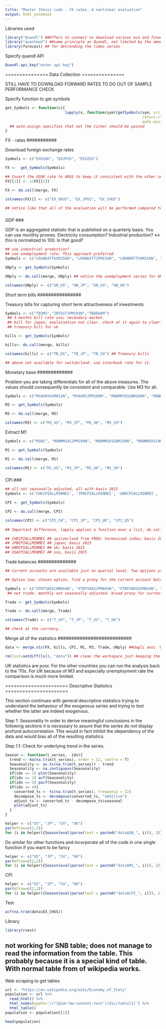 ```yaml
---
title: "Master thesis code - FX rates. A nonlinear evaluation"
output: html_notebook
---
```


Libraries used
```r
library("Quandl") ##Offers to connect to download various eco and financial datasets avaialable on quandl.com through the Quandl API. !!At the moment not used!!
library("quantmod") ##same principle as Quandl, not limited by the amount of API calls though and connect to multiple daset providers. In this study we will mainly query the FRED database.
library(forecast) ## for detrending the times series
```

Specify quandl API
```r
Quandl.api_key("enter api key")
```


===============
Data Collection
===============

STILL HAVE TO DOWNLOAD FORWARD RATES TO DO OUT OF SAMPLE PERFORMANCE CHECK

Specify function to get symbols
```r
get_Symbols <- function(x){
                           lapply(x, function(sym){getSymbols(sym, src = "FRED",
                                                              return.class = "xts",
                                                              auto.assign = F)})
  ## auto.assign specifies that not the ticker should be passed
}
```

###########
FX - rates
###########

Download foreign exchange rates
```r
Symbols <- c("EXUSUK", "EXJPUS", "EXSZUS")

FX <-  get_Symbols(Symbols)

## Invert the USUK rate to UKUS to keep it consistent with the other series
FX[[1]] <- 1/FX[[1]]

FX <- do.call(merge, FX)

colnames(FX)[] <- c("EX_UKUS", "EX_JPUS", "EX_CHUS")

## notice like that all of the evaluation will be performed compared to the usa. if you want to make smaller bilateral comparison you need to download the other forex.
```

###
GDP
###

GDP is an aggregated statistic that is published on a quarterly basis. You can use monthly proxies. Electricity consumption? Industrial production? <-> this is normalized to 100. Is that good?
```r
## use industrial production? 
## use unemployment rate. This approach preferred
Symbols <- c("LRUN64TTUSM156N", "LRUN64TTJPM156N", "LMUNRRTTCHM156N", "LMUNRRTTGBM156N") #F not seasonally adjusted.

UNply <- get_Symbols(Symbols)

UNply <- do.call(merge, UNply) ## notice the unemployment series for UK starts just in the 90s.

colnames(UNply) <- c("UN_US", "UN_JP", "UN_CH", "UN_UK")
```


################
Short term bills
################

Treasury bills for capturing short term attractiveness of investments
```r
Symbols <- c("TB3MS","INTGSTJPM193N","TBDRUKM")
 ## 3 months bill rate usa; secondary market.
 ## bill for japan; explaination not clear. check at it again to clearly understand what it is precisely.
 ## treasury bill for uk

bills <- get_Symbols(Symbols)

bills<- do.call(merge, bills) 

colnames(bills) <- c("TB_US", "TB_JP", "TB_CH") ## Treasury bills

## above not available for switzerland. use interbank rate for it.
```


#############
Monetary base
#############

Problem you are taking differentials for all of the above measures. The values should consequently be consistent and comparable. Use M3 for all.
```r
Symbols <- c("MYAGM3USM052N", "MYAGM3JPM189N", "MABMM301GBM189N", "MABMM301CHM189N") #us, jp, uk, not seasonally adjusted. 

M3 <- get_Symbols(Symbols)

M3 <- do.call(merge, M3)

colnames(M3) <- c("M3_US", "M3_JP", "M3_UK", "M3_CH")
```

Extract M1
```r
Symbols <- c("M1NS", "MANMM101JPM189N", "MANMM101GBM189N", "MANMM101CHM189N") 

M1 <- get_Symbols(Symbols)

M1 <- do.call(merge, M1)

colnames(M1) <- c("M1_US", "M1_JP", "M1_UK", "M1_CH")
```

###
CPI
###

```r
## all not seasonally adjusted, all with basis 2015
Symbols <- c('CHECPIALLMINMEI', 'JPNCPIALLMINMEI', 'GBRCPIALLMINMEI', 'USACPIALLMINMEI')

CPI <- get_Symbols(Symbols)

CPI <- do.call(merge, CPI)

colnames(CPI) <- c("CPI_CH", "CPI_JP", "CPI_UK", "CPI_US")
  
## Important difference, lapply applies a function over a list, do.call calls a function with a list of arguments.

## CHECPIALLMINMEI ## switzerland from FRED; harmonised index; basis 2015
## JPNCPIALLMINMEI ## japan; basis 2015
## GBRCPIALLMINMEI ## uk; basis 2015
## USACPIALLMINMEI ## usa, basis 2015
```

##############
Trade balances
##############

```r
## Current accounts are available just on quartal level. Two options use current accounts and hold it fix for the entire quartal.

## Option two; chosen option, find a proxy for the current account balance.

Symbols <- c("XTNTVA01CHM664N", "XTNTVA01JPM664N", "XTNTVA01USM664N", "XTNTVA01GBM664N")
 ## net trade. monthly not seasonally adjusted. broad proxy for current account balance.

Trade <- get_Symbols(Symbols)

Trade <- do.call(merge, Trade)

colnames(Trade) <- c("T_CH", "T_JP", "T_US", "T_UK")

## check at the currency.
```


###########################
Merge all of the statistics
###########################

```r
data <- merge.xts(FX, bills, CPI, M1, M3, Trade, UNply) ##dagli anni '90 al 2005 hai tutte le statistiche.

rm(list=setdiff(ls(), "data")) ## clean the workspace just keeping the data
```

UK statistics are poor. For the other countries you can run the analysis back to the '70s. For UK because of M3 and especially unemployment rate the comparison is much more limited.


======================
Descriptive Statistics
======================

This section continues with general descriptive statistics trying to understand the behaviour of the exogenous series and trying to test whether the latter are indeed exogenous.

Step 1: Seasonality
In order to derive meaningful conclusions in the following sections it is necessary to assure that the series do not display profund autocorrelation. This would in fact inhibit the idependency of the data and would bias all of the resulting statistics.

Step 1.1: Check for underlying trend in the series. 
```r
Season <- function(t_series,  idx){
  trend <- ma(na.trim(t_series), order = 12, centre = T)
  Seasonality <- as.ts(na.trim(t_series)) - trend
  Seasonality <- na.contiguous(Seasonality)
  if(idx == 1) plot(Seasonality)
  if(idx == 2) acf(Seasonality)
  if(idx == 3) pacf(Seasonality)
  if(idx == 4){
    converted_ts <- ts(na.trim(t_series), frequency = 12)
    decompose_ts <- decompose(converted_ts, "additive")
    adjust_ts <- converted_ts - decompose_ts$seasonal
    plot(adjust_ts)
  }
}

helper <- c("US", "JP", "CH", "UK")
par(mfrow=c(2,2))
for (i in helper){Season(eval(parse(text = paste0("data$UN_", i))), 3)} ##significant autoregressive lags
```

Do similar for other functions and incorporate all of the code in one single function if you want to be fancy
```r
helper <- c("US", "JP", "CH", "UK")
par(mfrow=c(2,2))
for (i in helper){Season(eval(parse(text = paste0("data$M1_", i))), 2)} ## also for M1 and M3 profound seasonality
```

CPI
```r
helper <- c("US", "JP", "CH", "UK")
par(mfrow=c(2,2))
for (i in helper){Season(eval(parse(text = paste0("data$CPI_", i))), 2)} ## also for CPI profound seasonality
```

Test 
```r
acf(na.trim(data$EX_CHUS))
```





















Library
```r
library(rvest)
```

## not working for SNB table; does not manage to read the information from the table. This probably because it is a special kind of table. With normal table from of wikipedia works.
Web scraping to get tables
```r
url <- "https://en.wikipedia.org/wiki/Economy_of_Italy"
population <- url %>%
  read_html() %>%
  html_nodes(xpath='//*[@id="mw-content-text"]/div/table[2]') %>%
  html_table()
population <- population[[1]]

head(population)
```

